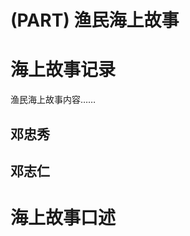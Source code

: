 # (PART) 渔民海上故事 {-}

# 海上故事记录 {#record}

渔民海上故事内容……

## 邓忠秀 {#zhongxiu}

## 邓志仁 {#zhiren}

# 海上故事口述 {#speak}
